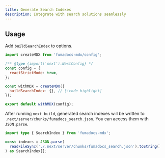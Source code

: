 ```yaml
---
title: Generate Search Indexes
description: Integrate with search solutions seamlessly
---
```


## Usage

Add `buildSearchIndex` to options.

```js
import createMDX from 'fumadocs-mdx/config';

/** @type {import('next').NextConfig} */
const config = {
  reactStrictMode: true,
};

const withMDX = createMDX({
  buildSearchIndex: {}, // [!code highlight]
});

export default withMDX(config);
```

After running `next build`, generated search indexes will be written to `.next/server/chunks/fumadocs_search.json`.
You can access them with `JSON.parse`.

```ts title="update-index.mts"
import type { SearchIndex } from 'fumadocs-mdx';

const indexes = JSON.parse(
  readFileSync('./.next/server/chunks/fumadocs_search.json').toString(),
) as SearchIndex[];
```

